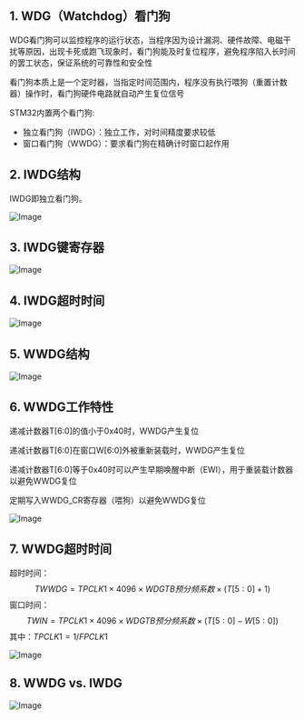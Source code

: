 

<WordCount>

## 1. WDG（Watchdog）看门狗

WDG看门狗可以监控程序的运行状态，当程序因为设计漏洞、硬件故障、电磁干扰等原因，出现卡死或跑飞现象时，看门狗能及时复位程序，避免程序陷入长时间的罢工状态，保证系统的可靠性和安全性

看门狗本质上是一个定时器，当指定时间范围内，程序没有执行喂狗（重置计数器）操作时，看门狗硬件电路就自动产生复位信号

STM32内置两个看门狗:

- 独立看门狗（IWDG）：独立工作，对时间精度要求较低
- 窗口看门狗（WWDG）：要求看门狗在精确计时窗口起作用


## 2. IWDG结构

IWDG即独立看门狗。

![Image](https://github.com/user-attachments/assets/da5a610e-be7f-4b43-9c9a-3c3dac14f93f)


## 3. IWDG键寄存器


![Image](https://github.com/user-attachments/assets/6e36e12f-e8b6-44f1-a492-59bc9a0b0e09)

## 4. IWDG超时时间

![Image](https://github.com/user-attachments/assets/cbdb2c7a-90b7-418a-9518-b9bc3057d00c)

## 5. WWDG结构

![Image](https://github.com/user-attachments/assets/03451e63-3fb6-4949-9669-c66525120836)

## 6. WWDG工作特性

递减计数器T\[6:0\]的值小于0x40时，WWDG产生复位

递减计数器T\[6:0\]在窗口W\[6:0\]外被重新装载时，WWDG产生复位

递减计数器T\[6:0\]等于0x40时可以产生早期唤醒中断（EWI），用于重装载计数器以避免WWDG复位

定期写入WWDG_CR寄存器（喂狗）以避免WWDG复位


![Image](https://github.com/user-attachments/assets/8900a00c-3c20-4c97-90ff-1152b46fad5e)

## 7. WWDG超时时间

超时时间：
$$
TWWDG = TPCLK1 × 4096 × WDGTB预分频系数 × (T[5:0] + 1)
$$
窗口时间：
$$
	TWIN = TPCLK1 × 4096 × WDGTB预分频系数 × (T[5:0] - W[5:0])
$$
其中：$TPCLK1 = 1 / FPCLK1$


![Image](https://github.com/user-attachments/assets/3a017871-7cfa-4b83-80b0-0859a79aaf32)

## 8. WWDG vs. IWDG

![Image](https://github.com/user-attachments/assets/a80c3b0a-e02a-4325-83ed-f44b7ece242d)
 
</WordCount>